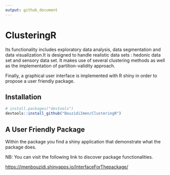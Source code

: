 ```yaml
---
output: github_document
---
```




#                   ClusteringR

<!-- badges: start -->
  <!-- badges: end -->

  Its functionality includes exploratory data analysis, data segmentation and data visualization.It is designed to handle realistic data sets : hedonic data set and sensory data set.
It makes use of several clustering methods as well as the implementation of partition-validity approach.

Finally, a graphical user interface is implemented  with R shiny in order to propose a user friendly package.


## Installation

``` r
# install.packages("devtools")
devtools::install_github("BouzidiImen/ClusteringR")

```

## A User Friendly Package

Within the package you find a shiny application that demonstrate what the package does.


NB: You can visit the following link to discover package functionalities.

<https://imenbouzidi.shinyapps.io/InterfaceForThepackage/>
